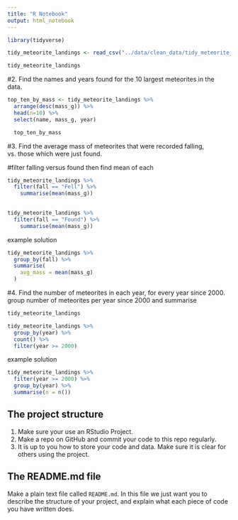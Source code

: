```yaml
---
title: "R Notebook"
output: html_notebook
---
```

```r
library(tidyverse)
```


```r
tidy_meteorite_landings <- read_csv("../data/clean_data/tidy_meteorite_landings.csv")

tidy_meteorite_landings
```

#2. Find the names and years found for the 10 largest meteorites in the data.

```r
top_ten_by_mass <- tidy_meteorite_landings %>% 
  arrange(desc(mass_g)) %>% 
  head(n=10) %>% 
  select(name, mass_g, year)

  top_ten_by_mass
```

#3. Find the average mass of meteorites that were recorded falling, vs. those which were just found.

#filter falling versus found
then find mean of each

```r
tidy_meteorite_landings %>% 
  filter(fall == "Fell") %>% 
    summarise(mean(mass_g))
              
```

```r
tidy_meteorite_landings %>% 
  filter(fall == "Found") %>% 
    summarise(mean(mass_g))
```

example solution
```r
tidy_meteorite_landings %>% 
  group_by(fall) %>% 
  summarise(
    avg_mass = mean(mass_g)
  )
```


#4. Find the number of meteorites in each year, for every year since 2000.
group number of meteorites per year since 2000 and summarise

```r
tidy_meteorite_landings
```

```r
tidy_meteorite_landings %>% 
  group_by(year) %>% 
  count() %>% 
  filter(year >= 2000)

```

example solution
```r
tidy_meteorite_landings %>%
  filter(year >= 2000) %>% 
  group_by(year) %>% 
  summarise(n = n())

```


## The project structure

1. Make sure your use an RStudio Project.
2. Make a repo on GitHub and commit your code to this repo regularly.
3. It is up to you how to store your code and data. Make sure it is clear for others using the project.

## The README.md file

Make a plain text file called `README.md`. In this file we just want you to describe the structure of your project, and explain what each piece of code you have written does.